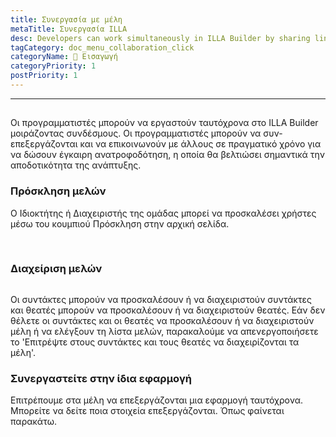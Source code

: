 ```yaml
---
title: Συνεργασία με μέλη
metaTitle: Συνεργασία ILLA
desc: Developers can work simultaneously in ILLA Builder by sharing links. Developers can co-edit and communicate with others in real time to give timely feedback, which will greatly improve development efficiency.
tagCategory: doc_menu_collaboration_click
categoryName: 👋 Εισαγωγή
categoryPriority: 1
postPriority: 1
---
```


* * *

## <h2 hidden>Συνεργασία με μέλη</h2>

Οι προγραμματιστές μπορούν να εργαστούν ταυτόχρονα στο ILLA Builder μοιράζοντας συνδέσμους. Οι προγραμματιστές μπορούν να συν-επεξεργάζονται και να επικοινωνούν με άλλους σε πραγματικό χρόνο για να δώσουν έγκαιρη ανατροφοδότηση, η οποία θα βελτιώσει σημαντικά την αποδοτικότητα της ανάπτυξης.

### Πρόσκληση μελών

Ο Ιδιοκτήτης ή Διαχειριστής της ομάδας μπορεί να προσκαλέσει χρήστες μέσω του κουμπιού Πρόσκληση στην αρχική σελίδα. 

<img src='https://cdn.illacloud.com/official-website/img/docs/assemble/collaboration.png' alt="" />

<img src='https://cdn.illacloud.com/official-website/img/docs/assemble/collaboration(1).png' alt="" />

### Διαχείριση μελών

<img src='https://cdn.illacloud.com/official-website/img/docs/assemble/collaboration(2).png' alt="" />

Οι συντάκτες μπορούν να προσκαλέσουν ή να διαχειριστούν συντάκτες και θεατές μπορούν να προσκαλέσουν ή να διαχειριστούν θεατές. Εάν δεν θέλετε οι συντάκτες και οι θεατές να προσκαλέσουν ή να διαχειριστούν μέλη ή να ελέγξουν τη λίστα μελών, παρακαλούμε να απενεργοποιήσετε το 'Επιτρέψτε στους συντάκτες και τους θεατές να διαχειρίζονται τα μέλη'.

### Συνεργαστείτε στην ίδια εφαρμογή

Επιτρέπουμε στα μέλη να επεξεργάζονται μια εφαρμογή ταυτόχρονα. Μπορείτε να δείτε ποια στοιχεία επεξεργάζονται. Όπως φαίνεται παρακάτω. 

<img src='https://cdn.illacloud.com/official-website/img/docs/assemble/collaboration(3).png' alt="" />
